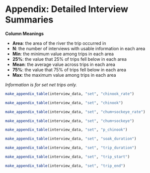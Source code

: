 
\clearpage
\setcounter{figure}{0}
\setcounter{table}{0}
\renewcommand\thefigure{A\arabic{figure}}
\renewcommand\thetable{A\arabic{table}}

# Appendix: Detailed Interview Summaries {-}

**Column Meanings**

* **Area**: the area of the river the trip occurred in
* **N**: the number of interviews with usable information in each area
* **Min**: the minimum value among trips in each area
* **25%**: the value that 25% of trips fell below in each area
* **Mean**: the average value across trips in each area
* **75%**: the value that 75% of trips fell below in each area
* **Max**: the maximum value among trips in each area

_Information is for set net trips only._

```r
make_appendix_table(interview_data, "set", "chinook_rate")
```

```r
make_appendix_table(interview_data, "set", "chinook")
```

```r
make_appendix_table(interview_data, "set", "chum+sockeye_rate")
```

```r
make_appendix_table(interview_data, "set", "chum+sockeye")
```

```r
make_appendix_table(interview_data, "set", "p_chinook")
```

```r
make_appendix_table(interview_data, "set", "soak_duration")
```

```r
make_appendix_table(interview_data, "set", "trip_duration")
```

```r
make_appendix_table(interview_data, "set", "trip_start")
```

```r
make_appendix_table(interview_data, "set", "trip_end")
```
